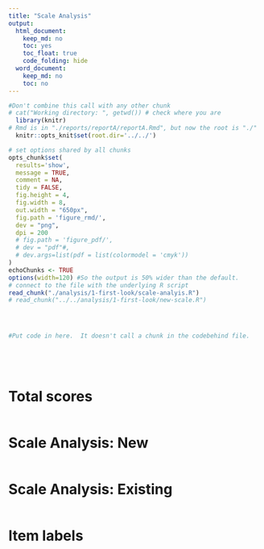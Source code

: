 ```yaml
---
title: "Scale Analysis"
output:
  html_document:
    keep_md: no
    toc: yes
    toc_float: true
    code_folding: hide
  word_document:
    keep_md: no
    toc: no
---
```


<!-- These two chunks should be added in the beginning of every .Rmd that you want to source an .R script -->
<!--  The 1st mandatory chunck  -->
<!--  Set the working directory to the repository's base directory -->
```r
#Don't combine this call with any other chunk 
# cat("Working directory: ", getwd()) # check where you are
  library(knitr)
# Rmd is in "./reports/reportA/reportA.Rmd", but now the root is "./"
  knitr::opts_knit$set(root.dir='../../') 
```

<!--  The 2nd mandatory chunck  -->
<!-- Set the report-wide options, and point to the external code file. -->
```r
# set options shared by all chunks
opts_chunk$set(
  results='show', 
  message = TRUE,
  comment = NA, 
  tidy = FALSE,
  fig.height = 4, 
  fig.width = 8, 
  out.width = "650px",
  fig.path = 'figure_rmd/',     
  dev = "png",
  dpi = 200
  # fig.path = 'figure_pdf/',     
  # dev = "pdf"#,
  # dev.args=list(pdf = list(colormodel = 'cmyk'))
)
echoChunks <- TRUE
options(width=120) #So the output is 50% wider than the default.
# connect to the file with the underlying R script  
read_chunk("./analysis/1-first-look/scale-analyis.R")
# read_chunk("../../analysis/1-first-look/new-scale.R") 
```

<!-- Load 'sourced' R files.  Suppress the output when loading packages. --> 
```r
```

<!-- Load the sources.  Suppress the output when loading sources. --> 
```r
```

<!-- Load any Global functions and variables declared in the R file.  Suppress the output. --> 
```r
```

<!-- Declare any global functions specific to a Rmd output.Suppress the output. --> 
```r
#Put code in here.  It doesn't call a chunk in the codebehind file.
```

<!-- Load the datasets.   -->
```r
```

<!-- Inspect the datasets.   -->
```r
```

<!-- Tweak the datasets.   -->
```r
```

```r
```

# Total scores
```r
```

# Scale Analysis: New
```r
```

# Scale Analysis: Existing
```r
```

# Item labels 
```r
```
